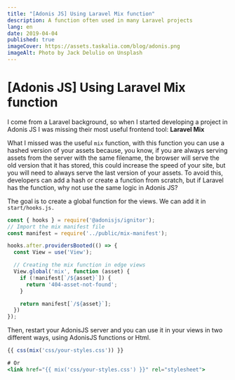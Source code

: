 ```yaml
---
title: "[Adonis JS] Using Laravel Mix function"
description: A function often used in many Laravel projects
lang: en
date: 2019-04-04
published: true
imageCover: https://assets.taskalia.com/blog/adonis.png
imageAlt: Photo by Jack Delulio on Unsplash
---
```


# [Adonis JS] Using Laravel Mix function

I come from a Laravel background, so when I started developing a project in Adonis JS I was missing their most useful frontend tool: **Laravel Mix**

What I missed was the useful `mix` function, with this function you can use a hashed version of your assets because, you know, if you are always serving assets from the server with the same filename, the browser will serve the old version that it has stored, this could increase the speed of your site, but you will need to always serve the last version of your assets. To avoid this, developers can add a hash or create a function from scratch, but if Laravel has the function, why not use the same logic in Adonis JS?

The goal is to create a global function for the views. We can add it in `start/hooks.js.`

```js
const { hooks } = require('@adonisjs/ignitor');
// Import the mix manifest file
const manifest = require('../public/mix-manifest');

hooks.after.providersBooted(() => {
  const View = use('View');

  // Creating the mix function in edge views
  View.global('mix', function (asset) {
    if (!manifest[`/${asset}`]) {
      return '404-asset-not-found';
    }

    return manifest[`/${asset}`];
  })
});
```

Then, restart your AdonisJS server and you can use it in your views in two different ways, using AdonisJS functions or Html.

```jsx
{{ css(mix('css/your-styles.css')) }}

# Or
<link href="{{ mix('css/your-styles.css') }}" rel="stylesheet">
```
